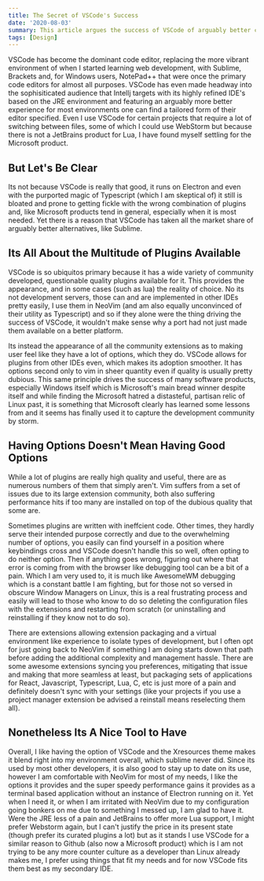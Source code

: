 ```yaml
---
title: The Secret of VSCode's Success
date: '2020-08-03'
summary: This article argues the success of VSCode of arguably better code editors tailored to specific languages is because of its large ecosystem of plugins, not due to anything about the underlying code or quality of the program.
tags: [Design]
---
```


VSCode has become the dominant code editor, replacing the more vibrant environment of when I started learning web development, with Sublime, Brackets and, for Windows users, NotePad++ that were once the primary code editors for almost all purposes. VSCode has even made headway into the sophisiticated audience that Intellj targets with its highly refined IDE's based on the JRE environment and featuring an arguably more better experience for most environments one can find a tailored form of their editor specified. Even I use VSCode for certain projects that require a lot of switching between files, some of which I could use WebStorm but because there is not a JetBrains product for Lua, I have found myself settling for the Microsoft product.

## But Let's Be Clear

Its not because VSCode is really that good, it runs on Electron and even with the purported magic of Typescript (which I am skeptical of) it still is bloated and prone to getting fickle with the wrong combination of plugins and, like Microsoft products tend in general, especially when it is most needed. Yet there is a reason that VSCode has taken all the market share of arguably better alternatives, like Sublime.

## Its All About the Multitude of Plugins Available

VSCode is so ubiquitos primary because it has a wide variety of community developed, questionable quality plugins available for it. This provides the appearance, and in some cases (such as lua) the reality of choice. No its not development servers, those can and are implemented in other IDEs pretty easily, I use them in NeoVim (and am also equally unconvinced of their utility as Typescript) and so if they alone were the thing driving the success of VSCode, it wouldn't make sense why a port had not just made them available on a better platform.

Its instead the appearance of all the community extensions as to making user feel like they have a lot of options, which they do. VSCode allows for plugins from other IDEs even, which makes its adoption smoother. It has options second only to vim in sheer quantity even if quality is usually pretty dubious. This same principle drives the success of many software products, especially Windows itself which is Microsoft's main bread winner despite itself and while finding the Microsoft hatred a distasteful, partisan relic of Linux past, it is something that Microsoft clearly has learned some lessons from and it seems has finally used it to capture the development community by storm.

## Having Options Doesn't Mean Having Good Options

While a lot of plugins are really high quality and useful, there are as numerous numbers of them that simply aren't. Vim suffers from a set of issues due to its large extension community, both also suffering performance hits if too many are installed on top of the dubious quality that some are.

Sometimes plugins are written with ineffcient code. Other times, they hardly serve their intended purpose correctly and due to the overwhelming number of options, you easily can find yourself in a position where keybindings cross and VSCode doesn't handle this so well, often opting to do neither option. Then if anything goes wrong, figuring out where that error is coming from with the browser like debugging tool can be a bit of a pain. Which I am very used to, it is much like AwesomeWM debugging which is a constant battle I am fighting, but for those not so versed in obscure Window Managers on Linux, this is a real frustrating process and easily will lead to those who know to do so deleting the configuration files with the extensions and restarting from scratch (or uninstalling and reinstalling if they know not to do so).

There are extensions allowing extension packaging and a virtual environment like experience to isolate types of development, but I often opt for just going back to NeoVim if something I am doing starts down that path before adding the additional complexity and management hassle. There are some awesome extensions syncing you preferences, mitigating that issue and making that more seamless at least, but packaging sets of applications for React, Javascript, Typescript, Lua, C, etc is just more of a pain and definitely doesn't sync with your settings (like your projects if you use a project manager extension be advised a reinstall means reselecting them all).

## Nonetheless Its A Nice Tool to Have

Overall, I like having the option of VSCode and the Xresources theme makes it blend right into my environment overall, which sublime never did. Since its used by most other developers, it is also good to stay up to date on its use, however I am comfortable with NeoVim for most of my needs, I like the options it provides and the super speedy performance gains it provides as a terminal based application without an instance of Electron running on it. Yet when I need it, or when I am irritated with NeoVim due to my configuration going bonkers on me due to something I messed up, I am glad to have it. Were the JRE less of a pain and JetBrains to offer more Lua support, I might prefer Webstorm again, but I can't justify the price in its present state (though prefer its curated plugins a lot) but as it stands I use VSCode for a similar reason to Github (also now a Microsoft product) which is I am not trying to be any more counter culture as a developer than Linux already makes me, I prefer using things that fit my needs and for now VSCode fits them best as my secondary IDE.
